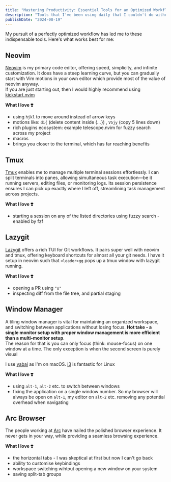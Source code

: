 ```yaml
---
title: "Mastering Productivity: Essential Tools for an Optimized Workflow"
description: "Tools that I've been using daily that I couldn't do without"
publishDate: "2024-08-19"
---
```


My pursuit of a perfectly optimized workflow has led me to these indispensable tools. Here's what works best for me:

## Neovim

[Neovim](https://neovim.io/) is my primary code editor, offering speed, simplicity, and infinite customization. It does have a steep learning curve, but you can gradually start with Vim motions in your own editor which provide most of the value of neovim anyway. <br />
If you are just starting out, then I would highly recommend using [kickstart.nvim](https://github.com/nvim-lua/kickstart.nvim)

**What I love ❣️**

-   using `hjkl` to move around instead of arrow keys
-   motions like: `di{` (delete content inside \{_..._\}) , `V5jy` (copy 5 lines down)
-   rich plugins ecosystem: example telescope.nvim for fuzzy search across my project
-   macros
-   brings you closer to the terminal, which has far reaching benefits

## Tmux

[Tmux](https://github.com/tmux/tmux/wiki) enables me to manage multiple terminal sessions effortlessly. I can split terminals into panes, allowing simultaneous task execution—be it running servers, editing files, or monitoring logs. Its session persistence ensures I can pick up exactly where I left off, streamlining task management across projects.

**What I love ❣️**

-   starting a session on any of the listed directories using fuzzy search - enabled by fzf

## Lazygit

[Lazygit](https://github.com/jesseduffield/lazygit) offers a rich TUI for Git workflows. It pairs super well with neovim and tmux, offering keyboard shortcuts for almost all your git needs. I have it setup in neovim such that `<leader>gg` pops up a tmux window with lazygit running.

**What I love ❣️**

-   opening a PR using `"o"`
-   inspecting diff from the file tree, and partial staging

## Window Manager

A tiling window manager is vital for maintaining an organized workspace, and switching between applications without losing focus. **Hot take - a single monitor setup with proper window management is more efficient than a multi-monitor setup**.<br />
The reason for that is you can only focus (think: mouse-focus) on one window at a time. The only exception is when the second screen is purely visual

I use [yabai](https://github.com/koekeishiya/yabai) as I'm on macOS. [i3](https://i3wm.org/) is fantastic for Linux

**What I love ❣️**

-   using `alt-1`, `alt-2` etc. to switch between windows
-   fixing the application on a single window number. So my browser will always be open on `alt-1`, my editor on `alt-2` etc. removing any potential overhead when navigating

## Arc Browser

The people working at [Arc](https://arc.net/) have nailed the polished browser experience. It never gets in your way, while providing a seamless browsing experience.

**What I love ❣️**

-   the horizontal tabs - I was skeptical at first but now I can't go back
-   ability to customise keybindings
-   workspace switching wihtout opening a new window on your system
-   saving split-tab groups
